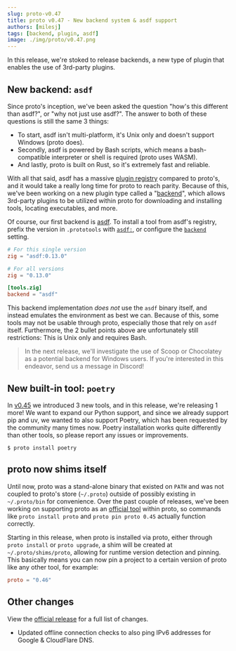 ```yaml
---
slug: proto-v0.47
title: proto v0.47 - New backend system & asdf support
authors: [milesj]
tags: [backend, plugin, asdf]
image: ./img/proto/v0.47.png
---
```


In this release, we're stoked to release backends, a new type of plugin that enables the use of
3rd-party plugins.

<!--truncate-->

## New backend: `asdf`

Since proto's inception, we've been asked the question "how's this different than asdf?", or "why
not just use asdf?". The answer to both of these questions is still the same 3 things:

- To start, asdf isn't multi-platform, it's Unix only and doesn't support Windows (proto does).
- Secondly, asdf is powered by Bash scripts, which means a bash-compatible interpreter or shell is
  required (proto uses WASM).
- And lastly, proto is built on Rust, so it's extremely fast and reliable.

With all that said, asdf has a massive [plugin registry](https://github.com/asdf-vm/asdf-plugins)
compared to proto's, and it would take a really long time for proto to reach parity. Because of
this, we've been working on a new plugin type called a "[backend](/docs/proto/tool-spec#backends)",
which allows 3rd-party plugins to be utilized within proto for downloading and installing tools,
locating executables, and more.

Of course, our first backend is [asdf](https://asdf-vm.com/). To install a tool from asdf's
registry, prefix the version in `.prototools` with [`asdf:`](/docs/proto/tool-spec#backends), or
configure the [`backend`](/docs/proto/config#backend) setting.

```toml title=".prototools"
# For this single version
zig = "asdf:0.13.0"

# For all versions
zig = "0.13.0"

[tools.zig]
backend = "asdf"
```

This backend implementation _does not_ use the `asdf` binary itself, and instead emulates the
environment as best we can. Because of this, some tools may not be usable through proto, especially
those that rely on `asdf` itself. Furthermore, the 2 bullet points above are unfortunately still
restrictions: This is Unix only and requires Bash.

> In the next release, we'll investigate the use of Scoop or Chocolatey as a potential backend for
> Windows users. If you're interested in this endeavor, send us a message in Discord!

## New built-in tool: `poetry`

In [v0.45](./proto-v0.45) we introduced 3 new tools, and in this release, we're releasing 1 more! We
want to expand our Python support, and since we already support pip and uv, we wanted to also
support Poetry, which has been requested by the community many times now. Poetry installation works
quite differently than other tools, so please report any issues or improvements.

```shell
$ proto install poetry
```

## proto now shims itself

Until now, proto was a stand-alone binary that existed on `PATH` and was not coupled to proto's
store (`~/.proto`) outside of possibly existing in `~/.proto/bin` for convenience. Over the past
couple of releases, we've been working on supporting proto as an
[official tool](https://github.com/moonrepo/plugins/tree/master/tools/proto) within proto, so
commands like `proto install proto` and `proto pin proto 0.45` actually function correctly.

Starting in this release, when proto is installed via proto, either through `proto install` or
`proto upgrade`, a shim will be created at `~/.proto/shims/proto`, allowing for runtime version
detection and pinning. This basically means you can now pin a project to a certain version of proto
like any other tool, for example:

```toml title=".prototools"
proto = "0.46"
```

## Other changes

View the [official release](https://github.com/moonrepo/proto/releases/tag/v0.47.0) for a full list
of changes.

- Updated offline connection checks to also ping IPv6 addresses for Google & CloudFlare DNS.
